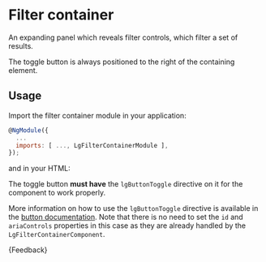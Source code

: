 
<Meta title="Patterns/Filter container/Guide" />

# Filter container

<p class="standfirst">An expanding panel which reveals filter controls, which filter a set of results.</p>

The toggle button is always positioned to the right of the containing element.

## Usage

Import the filter container module in your application:

```js
@NgModule({
  ...
  imports: [ ..., LgFilterContainerModule ],
});
```

and in your HTML:

<Source id="patterns-filter-container-examples--standard-filter-container"></Source>

The toggle button **must have** the `lgButtonToggle` directive on it for the component to work properly.

More information on how to use the `lgButtonToggle` directive is available in the [button documentation](./?path=/docs/components-button-guide--page). Note that there is no need to set the `id` and `ariaControls` properties in this case as they are already handled by the `LgFilterContainerComponent`.

<Markdown>{Feedback}</Markdown>
